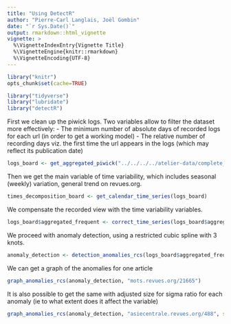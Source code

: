 ```yaml
---
title: "Using DetectR"
author: "Pierre-Carl Langlais, Joël Gombin"
date: "`r Sys.Date()`"
output: rmarkdown::html_vignette
vignette: >
  %\VignetteIndexEntry{Vignette Title}
  %\VignetteEngine{knitr::rmarkdown}
  %\VignetteEncoding{UTF-8}
---
```


```r
library("knitr")
opts_chunk$set(cache=TRUE)
```


```r
library("tidyverse")
library("lubridate")
library("detectR")
```

First we clean up the piwick logs. Two variables allow to filter the dataset more effectively:
- The minimum number of absolute days of recorded logs for each url (in order to get a working model)
- The relative number of recording days viz. the first time the url appears in the logs (which may reflect its publication date)

```r
logs_board <- get_aggregated_piwick("../../../../atelier-data/complete_log_clean.csv", absolute_days=20, relative_days=0.9)
```

Then we get the main variable of time variability, which includes seasonal (weekly) variation, general trend on revues.org.

```r

times_decomposition_board <- get_calendar_time_series(logs_board)
```

We compensate the recorded view with the time variability variables.
```r
logs_board$aggregated_frequent <- correct_time_series(logs_board$aggregated_frequent, times_decomposition_board)
```

We proceed with anomaly detection, using a restricted cubic spline with 3 knots.

```r
anomaly_detection <- detection_anomalies_rcs(logs_board$aggregated_frequent)
```

We can get a graph of the anomalies for one article

```r
graph_anomalies_rcs(anomaly_detection, "mots.revues.org/21665")
```

It is also possible to get the same with adjusted size for sigma ratio for each anomaly (ie to what extent does it affect the variable)
```r
graph_anomalies_rcs(anomaly_detection, "asiecentrale.revues.org/488", show_sigma = TRUE)
```
